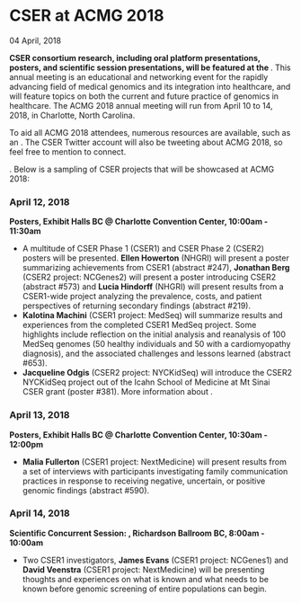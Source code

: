 
<BreadcrumbsNews />

# CSER at ACMG 2018

<Subheader>04 April, 2018</Subheader>

**CSER consortium research, including oral platform presentations, posters, and scientific session presentations, will be featured at the <Link label="American College of Medical Genetics 2018 Annual Meeting" url="http://www.acmgmeeting.net/acmg2018/Public/mainhall.aspx"/>**. This annual meeting is an educational and networking event for the rapidly advancing field of medical genomics and its integration into healthcare, and will feature topics on both the current and future practice of genomics in healthcare. The ACMG 2018 annual meeting will run from April 10 to 14, 2018, in Charlotte, North Carolina.

To aid all ACMG 2018 attendees, numerous resources are available, such as an <Link label="events schedule" url="https://acmg.expoplanner.com/index.cfm?do=expomap.sessResults&amp;search_type=all&amp;event_id=12"/>. The CSER Twitter account will also be tweeting about ACMG 2018, so feel free to mention <Link label="@hail_CSER" url="https://twitter.com/hail_cser?lang=en" /> to connect.

<Link
  label="A full list of CSER work at ACMG 2018 can be found online here"
  url="https://cser-consortium.com/system/files/attachments/cser_acmg_2018_posters_and_presentations_2018-04-03.pdf"
/>
. Below is a sampling of CSER projects that will be showcased at ACMG 2018:

### April 12, 2018

**Posters, Exhibit Halls BC @ Charlotte Convention Center, <NBS>10:00am - 11:30am</NBS>**

- A multitude of CSER Phase 1 (CSER1) and CSER Phase 2 (CSER2) posters will be presented. **Ellen Howerton** (NHGRI) will present a poster summarizing achievements from CSER1 (abstract #247), **Jonathan Berg** (CSER2 project: NCGenes2) will present a poster introducing CSER2 (abstract #573) and **Lucia Hindorff** (NHGRI) will present results from a CSER1-wide project analyzing the prevalence, costs, and patient perspectives of returning secondary findings (abstract #219).
- **Kalotina Machini** (CSER1 project: MedSeq) will summarize results and experiences from the completed CSER1 MedSeq project. Some highlights include reflection on the initial analysis and reanalysis of 100 MedSeq genomes (50 healthy individuals and 50 with a cardiomyopathy diagnosis), and the associated challenges and lessons learned (abstract #653).
- **Jacqueline Odgis** (CSER2 project: NYCKidSeq) will introduce the CSER2 NYCKidSeq project out of the Icahn School of Medicine at Mt Sinai CSER grant (poster #381). More information about <Link label="NYCKidSeq can be found on their website" url="https://nyckidseq.org/"/>.

### April 13, 2018

**Posters, Exhibit Halls BC @ Charlotte Convention Center, <NBS>10:30am - 12:00pm</NBS>**

- **Malia Fullerton** (CSER1 project: NextMedicine) will present results from a set of interviews with participants investigating family communication practices in response to receiving negative, uncertain, or positive genomic findings (abstract #590).

### April 14, 2018

**Scientific Concurrent Session: <Link label="Genomic-Based Population Screening of Adults: If? When? How?" url="https://acmg.expoplanner.com/index.cfm?do=expomap.sess&amp;event_id=12&amp;session_id=6343"/>, Richardson Ballroom BC, <NBS>8:00am - 10:00am</NBS>**

- Two CSER1 investigators, **James Evans** (CSER1 project: NCGenes1) and **David Veenstra** (CSER1 project: NextMedicine) will be presenting thoughts and experiences on what is known and what needs to be known before genomic screening of entire populations can begin.
